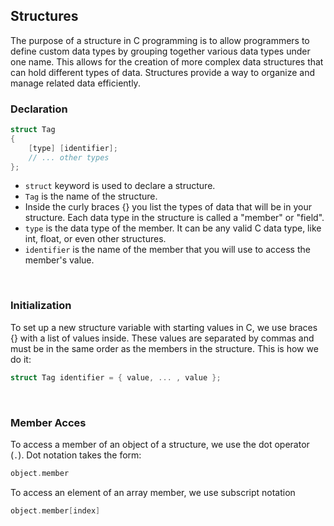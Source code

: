 ## Structures
The purpose of a structure in C programming is to allow programmers to define custom data types by grouping together various data types under one name. This allows for the creation of more complex data structures that can hold different types of data. Structures provide a way to organize and manage related data efficiently.

### Declaration
```c
struct Tag
{
    [type] [identifier];
    // ... other types
};
```
- `struct` keyword is used to declare a structure.
- `Tag` is the name of the structure.
- Inside the curly braces {} you list the types of data that will be in your structure. Each data type in the structure is called a "member" or "field".
- `type` is the data type of the member. It can be any valid C data type, like int, float, or even other structures.
- `identifier` is the name of the member that you will use to access the member's value.

<br />

### Initialization
To set up a new structure variable with starting values in C, we use braces {} with a list of values inside. These values are separated by commas and must be in the same order as the members in the structure. This is how we do it:
```c
struct Tag identifier = { value, ... , value };
```

<br />

### Member Acces
To access a member of an object of a structure, we use the dot operator (`.`). Dot notation takes the form:
```c
object.member
```
To access an element of an array member, we use subscript notation
```c
object.member[index]
```

